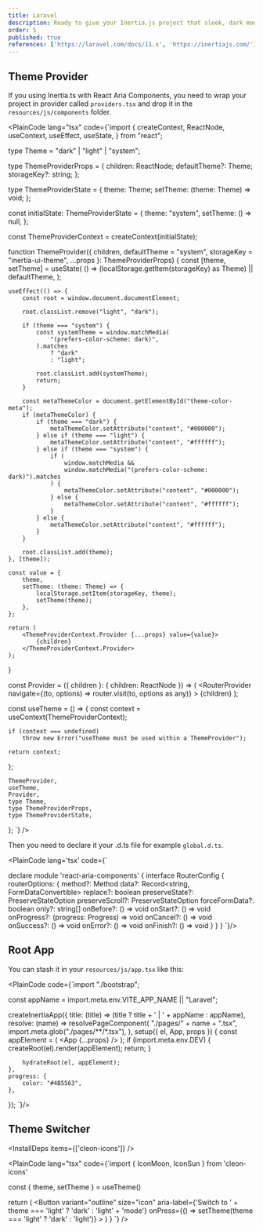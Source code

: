 ```yaml
---
title: Laravel
description: Ready to give your Inertia.js project that sleek, dark mode look? Check out this guide and get your app looking smooth and stylish in the dark.
order: 5
published: true
references: ['https://laravel.com/docs/11.x', 'https://inertiajs.com/']
---
```


## Theme Provider

If you using Inertia.ts with React Aria Components, you need to wrap your project in provider called `providers.tsx` and drop it in the `resources/js/components` folder.

<PlainCode lang="tsx" code={`import {
    createContext,
    ReactNode,
    useContext,
    useEffect,
    useState,
} from "react";

type Theme = "dark" | "light" | "system";

type ThemeProviderProps = {
    children: ReactNode;
    defaultTheme?: Theme;
    storageKey?: string;
};

type ThemeProviderState = {
    theme: Theme;
    setTheme: (theme: Theme) => void;
};

const initialState: ThemeProviderState = {
    theme: "system",
    setTheme: () => null,
};

const ThemeProviderContext = createContext<ThemeProviderState>(initialState);

function ThemeProvider({
    children,
    defaultTheme = "system",
    storageKey = "inertia-ui-theme",
    ...props
}: ThemeProviderProps) {
    const [theme, setTheme] = useState<Theme>(
        () => (localStorage.getItem(storageKey) as Theme) || defaultTheme,
    );

    useEffect(() => {
        const root = window.document.documentElement;

        root.classList.remove("light", "dark");

        if (theme === "system") {
            const systemTheme = window.matchMedia(
                "(prefers-color-scheme: dark)",
            ).matches
                ? "dark"
                : "light";

            root.classList.add(systemTheme);
            return;
        }

        const metaThemeColor = document.getElementById("theme-color-meta");
        if (metaThemeColor) {
            if (theme === "dark") {
                metaThemeColor.setAttribute("content", "#000000");
            } else if (theme === "light") {
                metaThemeColor.setAttribute("content", "#ffffff");
            } else if (theme === "system") {
                if (
                    window.matchMedia &&
                    window.matchMedia("(prefers-color-scheme: dark)").matches
                ) {
                    metaThemeColor.setAttribute("content", "#000000");
                } else {
                    metaThemeColor.setAttribute("content", "#ffffff");
                }
            } else {
                metaThemeColor.setAttribute("content", "#ffffff");
            }
        }

        root.classList.add(theme);
    }, [theme]);

    const value = {
        theme,
        setTheme: (theme: Theme) => {
            localStorage.setItem(storageKey, theme);
            setTheme(theme);
        },
    };

    return (
        <ThemeProviderContext.Provider {...props} value={value}>
            {children}
        </ThemeProviderContext.Provider>
    );
}

const Provider = ({ children }: { children: ReactNode }) => (
    <RouterProvider
        navigate={(to, options) => router.visit(to, options as any)}
    >
        <ThemeProvider defaultTheme="system" storageKey="vite-theme">
            {children}
        </ThemeProvider>
    </RouterProvider>
);

const useTheme = () => {
    const context = useContext(ThemeProviderContext);

    if (context === undefined)
        throw new Error("useTheme must be used within a ThemeProvider");

    return context;
};

    ThemeProvider,
    useTheme,
    Provider,
    type Theme,
    type ThemeProviderProps,
    type ThemeProviderState,
};
`} />

Then you need to declare it your .d.ts file for example `global.d.ts`.

<PlainCode lang='tsx' code={`

declare module 'react-aria-components' {
    interface RouterConfig {
        routerOptions: {
            method?: Method
            data?: Record<string, FormDataConvertible>
            replace?: boolean
            preserveState?: PreserveStateOption
            preserveScroll?: PreserveStateOption
            forceFormData?: boolean
            only?: string[]
            onBefore?: () => void
            onStart?: () => void
            onProgress?: (progress: Progress) => void
            onCancel?: () => void
            onSuccess?: () => void
            onError?: () => void
            onFinish?: () => void
        }
    }
}
`}/>

## Root App
You can stash it in your `resources/js/app.tsx` like this:

<PlainCode code={`import "./bootstrap";


const appName = import.meta.env.VITE_APP_NAME || "Laravel";

createInertiaApp({
    title: (title) => (title ? title + ' | ' + appName : appName),
    resolve: (name) =>
        resolvePageComponent(
            "./pages/" + name + ".tsx",
            import.meta.glob("./pages/**/*.tsx"),
        ),
    setup({ el, App, props }) {
        const appElement = (
            <Provider>
                <App {...props} />
            </Provider>
        );
        if (import.meta.env.DEV) {
            createRoot(el).render(appElement);
            return;
        }

        hydrateRoot(el, appElement);
    },
    progress: {
        color: "#4B5563",
    },
});
`}/>

## Theme Switcher
<InstallDeps items={['cleon-icons']} />

<PlainCode lang="tsx" code={`import { IconMoon, IconSun } from 'cleon-icons'

  const { theme, setTheme } = useTheme()

  return (
    <Button
       variant="outline"
       size="icon"
       aria-label={'Switch to ' + theme === 'light' ? 'dark' : 'light' + 'mode'}
       onPress={() => setTheme(theme === 'light' ? 'dark' : 'light')}
    >
       <IconSun className="h-[1.2rem] w-[1.2rem] rotate-0 scale-100 transition-all dark:-rotate-90 dark:scale-0"/>
       <IconMoon className="absolute h-[1.2rem] w-[1.2rem] rotate-90 scale-0 transition-all dark:rotate-0 dark:scale-100"/>
    </Button>
  )
}
`} />
